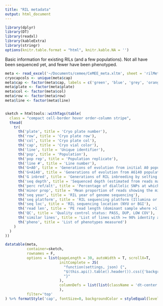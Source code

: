 ```yaml
---
title: "RIL metadata"
output: html_document
---
```


```r
library(dplyr)
library(DT)
library(readxl)
library(kableExtra)
library(stringr)
options(knitr.table.format = "html", knitr.kable.NA = '') 
```

Basic information for existing RILs (and a few populations). Not all have been sequenced yet, and fewer have been phenotyped. 

```r
meta <- read_excel('~/Documents/cemee/CeMEE_meta.xltm', sheet = 'rilMeta_verbose')
cryocapcols <- unique(meta$cap)
meta$cap <- factor(meta$cap, labels = c('green', 'blue', 'grey', 'orange', 'yellow', 'red'))
meta$plate <- factor(meta$plate)
meta$col <- factor(meta$col)
meta$row <- factor(meta$row)
meta$line <- factor(meta$line)


sketch = htmltools::withTags(table(
  class = "compact cell-border hover order-column stripe",
  thead(
    tr(
      th('plate', title = 'Cryo plate number'),
      th('row', title = 'Cryo plate row'),
      th('col', title = 'Cryo plate col'),
      th('cap', title = 'Cryo vial color'),
      th('line', title = 'Unique identifier'),
      th('pop', title = 'Population'),
      th('pop rep', title = 'Population replicate'),
      th('line #', title = 'Line number'),
      th('G+A0', title = 'Generations of evolution from initial A0 population (excluding inbreeding)'),
      th('G+A140', title = 'Generations of evolution from A6140 population (excluding inbreeding)'),
      th('G inbred', title = 'Generations of RIL inbreeding by selfing'),
      th('seq depth', title = 'Sequenced depth (estimated from reads mapped to the center of chromosome I with minimum MQ40)'),
      th('perc ref/alt', title = 'Percentage of diallelic SNPs at which both the reference and alternate alleles are seen at least once in the RIL sequencing data'),
      th('minor prop', title = 'Mean proportion of reads showing the minor allele at sites where at least three reads are present and both alleles are seen'),
      th('seq year', title = 'RIL year of genome sequencing'),
      th('seq platform', title = 'RIL sequencing platform (Illumina or BGI)'),
      th('seq loc', title = 'RIL sequencing location (NYU or BGI'),
      th('read len', title = 'PE read length (dominant sample where >1)'),
      th('QC', title = 'Quality control status: PASS, DUP, LOW COV'),
      th('similar lines', title = 'List of lines with >= 90% identity at diallelic markers. Only one of this group is retained in CeMEE v2, based on the amount of phenotyping and then sequence data'),
      th('pheno', title = 'List of phenotypes measured')
    )
  )
))

datatable(meta, 
          container=sketch,
          rownames = F,
          options = list(pageLength = 30, autoWidth = T, scrollX=T,
                         initComplete = JS(
                           "function(settings, json) {",
                           "$(this.api().table().header()).css({'background-color': '#000', 'color': '#fff'});",
                           "}"
                         ),
                         columnDefs = list(list(className = 'dt-center', targets='_all'))
                         ), 
          filter='top'
) %>% formatStyle('cap', fontSize=0, backgroundColor = styleEqual(levels = unique(meta$cap), values = paste0('#', cryocapcols))) %>% formatStyle('seq depth', background = styleColorBar(meta$`seq depth`, 'steelblue'))

```